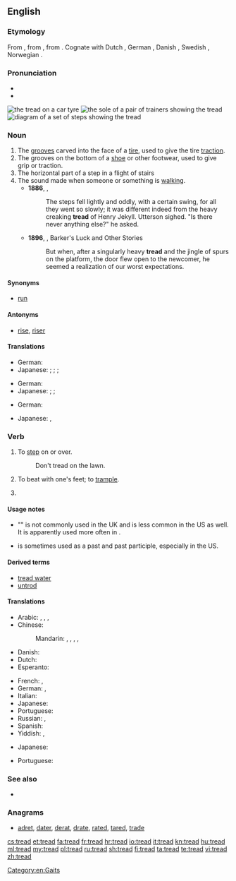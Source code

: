 ==English==

===Etymology===
From {{etyl|enm}} {{term|treden|lang=enm}}, from {{etyl|ang|en}} {{term|tredan||to tread, step on, trample, traverse, pass over, enter upon, roam through
|lang=ang}}, from {{proto|Germanic|tredanan||trudanan|lang=en}}.  Cognate with Dutch {{term|treden}}, German {{term|treten}}, Danish {{term|træde}}, Swedish {{term|träda}}, Norwegian {{term|treda}}.

===Pronunciation===
* {{IPA|/tɻɛd/}}
* {{rhymes|ɛd}}

[[File:Tire tread.jpg|thumb|the '''tread''' on a car tyre]]
[[File:Known shoes soles.jpg|thumb|the [[sole]] of a pair of trainers showing the '''tread''']]
[[File:Stairway Measurements.svg|thumb|right|diagram of a set of steps showing the '''tread''']]

===Noun===
{{en-noun}}

# The [[grooves]] carved into the face of a [[tire]], used to give the tire [[traction]].
# The grooves on the bottom of a [[shoe]] or other footwear, used to give grip or traction.
# The horizontal part of a step in a flight of stairs
# The sound made when someone or something is [[walk]]ing.
#* '''1886''', {{w|Robert Louis Stevenson}}, {{w|Strange Case Of Dr Jekyll And Mr Hyde}}
#*: The steps fell lightly and oddly, with a certain swing, for all they went so slowly; it was different indeed from the heavy creaking '''tread''' of Henry Jekyll. Utterson sighed. "Is there never anything else?" he asked.
#* '''1896''', {{w|Bret Harte}}, Barker's Luck and Other Stories
#*: But when, after a singularly heavy '''tread''' and the jingle of spurs on the platform, the door flew open to the newcomer, he seemed a realization of our worst expectations.

====Synonyms====
* {{sense|horizontal part of a step}} [[run]]

====Antonyms====
* {{sense|horizontal part of a step}} [[rise]], [[riser]]

====Translations====
{{trans-top|grooves in tire}}
* German: {{t|de|Profil|n}}
* Japanese: {{qualifier|grooves}} {{t+|ja|溝|tr=[[みぞ]], mizo}}; {{qualifier|a place where a tire and the earth contacts}} {{t|ja|接地面|tr=[[せっちめん]], secchi-men}}; {{qualifier|grooves in tire}} {{t|ja|タイヤ溝|tr=[[たいやみぞ]], taiya-mizo}}; {{qualifier|remaining tread depth}} {{t|ja|残溝}}
{{trans-mid}}
{{trans-bottom}}

{{trans-top|bottom of a sneaker}}
* German: {{t|de|Profil|n}}
* Japanese: {{qualifier|grooves}} {{t+|ja|溝|tr=[[みぞ]], mizo}}; {{qualifier|bottom}} {{t+|ja|底|tr=[[そこ]], soko}}; {{qualifier|shoe bottom}} {{t|ja|靴底|tr=[[くつぞこ]], kutsu-zoko}}
{{trans-mid}}
{{trans-bottom}}

{{trans-top|top of a step}}
* German: {{t|de|Schritt|m}}
{{trans-mid}}
* Japanese: {{t+|ja|段|tr=[[だん]], dan}}, {{t|ja|踏み面|tr=ふみづら, fumizura|sc=Jpan}}
{{trans-bottom}}

===Verb===
{{en-verb|treads|treading|'''[[trod]]''', '''[[tread]]''' or '''[[treaded]]'''|'''[[trodden]]''', '''[[trod]]''', '''[[tread]]''', or '''[[treaded]]'''}}

# {{intransitive}} To [[step]] on or over.
#: Don't tread on the lawn.
# {{intransitive}} To beat with one's feet; to [[trample]].
# {{past of|tread}}

====Usage notes====
* "{{term|treaded|Treaded}}" is not commonly used in the UK and is less common in the US as well. It is apparently used more often in {{term|tread water}}.
* {{term|tread|Tread}} is sometimes used as a past and past participle, especially in the US.

====Derived terms====
* [[tread water]]
* [[untrod]]

====Translations====
{{trans-top|to step on}}
* Arabic: {{t|ar|دعس|tr=dá3asa}},  {{t|ar|داس|tr=daasa}},  {{t|ar|وطئ|tr=wáTi'a}},  {{t|ar|خطا|tr=kháTaa}}
* Chinese:
*: Mandarin: {{t-|cmn|踏|tr=tà|sc=Hani}},  {{t-|cmn|踩|tr=cǎi|sc=Hani}},  {{t|cmn|踏踩|tr=tàcǎi|sc=Hani}},  {{t|cmn|踐踏|sc=Hani}},  {{t|cmn|践踏|tr=jiàntà|sc=Hani}}
* Danish: {{t-|da|træde}}
* Dutch: {{t+|nl|betreden}}
* Esperanto: {{t-|eo|treti|xs=Esperanto}}
{{trans-mid}}
* French: {{t+|fr|fouler}},  {{t+|fr|piétiner}}
* German: {{t+|de|betreten}}, {{t+|de|treten}}
* Italian: {{t+|it|calpestare}}
* Japanese: {{t|ja|踏む|tr=[[ふむ]], fumu}}
* Portuguese: {{t+|pt|pisar}}
* Russian: {{t|ru|наступать|tr=nastupát'}} {{impf}},  {{t+|ru|наступить|tr=nastupít'}} {{pf.}}
* Spanish: {{t-|es|pisar}}
* Yiddish: {{t|yi|טרעטן|tr=tretn|sc=Hebr}}, {{t|yi|באַטרעטן|tr=batretn|sc=Hebr}}
{{trans-bottom}}

{{trans-top|to beat with one's feet; to trample}}
* Japanese: {{t|ja|踏む|tr=[[ふむ]], fumu}}
{{trans-mid}}
* Portuguese: {{t|pt|espezinhar}}
{{trans-bottom}}

===See also===
* {{pedia}}

===Anagrams===
* [[adret#English|adret]], [[dater#English|dater]], [[derat#English|derat]], [[drate#English|drate]], [[rated#English|rated]], [[tared#English|tared]], [[trade#English|trade]]

[[Category:en:Gaits]]

[[cs:tread]]
[[et:tread]]
[[fa:tread]]
[[fr:tread]]
[[hr:tread]]
[[io:tread]]
[[it:tread]]
[[kn:tread]]
[[hu:tread]]
[[ml:tread]]
[[my:tread]]
[[pl:tread]]
[[ru:tread]]
[[sh:tread]]
[[fi:tread]]
[[ta:tread]]
[[te:tread]]
[[vi:tread]]
[[zh:tread]]